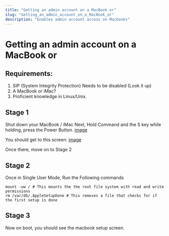 ```yaml
---
title: "Getting an admin account on a MacBook or"
slug: "Getting_an_admin_account_on_a_MacBook_or"
description: "Enables admin account access on Macbooks"
---
```


# Getting an admin account on a MacBook or

## Requirements:
1. SIP (System Integrity Protection) Needs to be disabled (Look it up)
2. A MacBook or iMac?
3. Proficient knowledge in Linux/Unix.

## Stage 1
Shut down your MacBook / iMac
Next, Hold Command and the S key while holding, press the Power Button.
[image](https://anshnk.dev/images/epicmacbook.png)

You should get to this screen:
[image](https://anshnk.dev/images/SingleUserMode.jpg)

Once there, move on to Stage 2

## Stage 2
Once in Single User Mode, Run the Following commands
```
mount -uw / # This mounts the the root file system with read and write permissions
rm /var/db/.AppleSetupDone # This removes a file that checks for if the first setup is done
```
## Stage 3
Now on boot, you should see the macbook setup screen.
